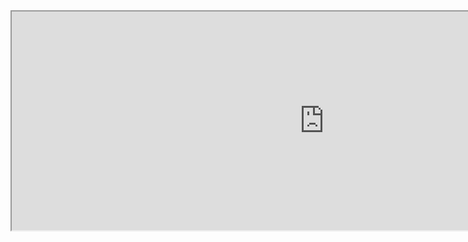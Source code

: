 <div className="replay-block">
  <iframe
    src="https://app.testdriver.ai/replay/689e0823baa4b0a85b4ca387?share=DMgGQIjQnlFlW7fAr4J4QQ&embed=true&timestamp=90000&playbackRate=5"
    width="1000"
    height="350"
  />
</div>
